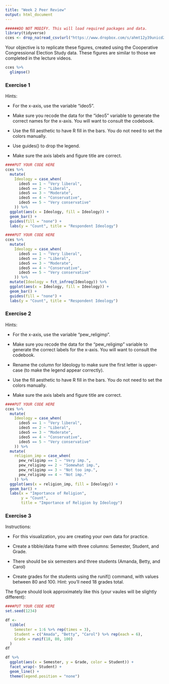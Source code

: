 ```yaml
---
title: "Week 2 Peer Review"
output: html_document
---
```


```r
######DO NOT MODIFY. This will load required packages and data.
library(tidyverse)
cces <- drop_na(read_csv(url("https://www.dropbox.com/s/ahmt12y39unicd2/cces_sample_coursera.csv?raw=1")))
```

Your objective is to replicate these figures, created using the Cooperative Congressional Election Study data. These figures are similar to those we completed in the lecture videos.

```r
cces %>% 
  glimpse()
```

### Exercise 1

Hints:

* For the x-axis, use the variable "ideo5".

* Make sure you recode the data for the "ideo5" variable to generate the correct names for the x-axis. You will want to consult the codebook.

* Use the fill aesthetic to have R fill in the bars. You do not need to set the colors manually.

* Use guides() to drop the legend.

* Make sure the axis labels and figure title are correct.


```r
####PUT YOUR CODE HERE
cces %>% 
  mutate(
    Ideology = case_when(
      ideo5 == 1 ~ "Very liberal",
      ideo5 == 2 ~ "Liberal",
      ideo5 == 3 ~ "Moderate",
      ideo5 == 4 ~ "Conservative",
      ideo5 == 5 ~ "Very conservative"
    )) %>% 
  ggplot(aes(x = Ideology, fill = Ideology)) +
  geom_bar() +
  guides(fill = "none") +
  labs(y = "Count", title = "Respondent Ideology")
```

```r
####PUT YOUR CODE HERE
cces %>% 
  mutate(
    Ideology = case_when(
      ideo5 == 1 ~ "Very liberal",
      ideo5 == 2 ~ "Liberal",
      ideo5 == 3 ~ "Moderate",
      ideo5 == 4 ~ "Conservative",
      ideo5 == 5 ~ "Very conservative"
    )) %>% 
  mutate(Ideology = fct_infreq(Ideology)) %>% 
  ggplot(aes(x = Ideology, fill = Ideology)) +
  geom_bar() +
  guides(fill = "none") +
  labs(y = "Count", title = "Respondent Ideology")
```

### Exercise 2

Hints:

* For the x-axis, use the variable "pew_religimp".

* Make sure you recode the data for the "pew_religimp" variable to generate the correct labels for the x-axis. You will want to consult the codebook.

* Rename the column for Ideology to make sure the first letter is upper-case (to make the legend appear correctly).

* Use the fill aesthetic to have R fill in the bars. You do not need to set the colors manually.

* Make sure the axis labels and figure title are correct.

```r
####PUT YOUR CODE HERE
cces %>% 
  mutate(
    Ideology = case_when(
      ideo5 == 1 ~ "Very liberal",
      ideo5 == 2 ~ "Liberal",
      ideo5 == 3 ~ "Moderate",
      ideo5 == 4 ~ "Conservative",
      ideo5 == 5 ~ "Very conservative"
    )) %>%   
  mutate(
    religion_imp = case_when(
      pew_religimp == 1 ~ "Very imp.",
      pew_religimp == 2 ~ "Somewhat imp.",
      pew_religimp == 3 ~ "Not too imp.",
      pew_religimp == 4 ~ "Not imp."
    )) %>% 
  ggplot(aes(x = religion_imp, fill = Ideology)) +
  geom_bar() +
  labs(x = "Importance of Religion", 
       y = "Count",
       title = "Importance of Religion by Ideology")
```

### Exercise 3

Instructions:

* For this visualization, you are creating your own data for practice.

* Create a tibble/data frame with three columns: Semester, Student, and Grade.

* There should be six semesters and three students (Amanda, Betty, and Carol)

* Create grades for the students using the runif() command, with values between 80 and 100. Hint: you'll need 18 grades total.

The figure should look approximately like this (your vaules will be slightly different):


```r
####PUT YOUR CODE HERE
set.seed(1234)

df <- 
  tibble(
    Semester = 1:6 %>% rep(times = 3),
    Student = c("Amada", "Betty", "Carol") %>% rep(each = 6),
    Grade = runif(18, 80, 100)
  )
df
```

```r
df %>% 
  ggplot(aes(x = Semester, y = Grade, color = Student)) +
  facet_wrap(~ Student) + 
  geom_line() +
  theme(legend.position = "none")
```
